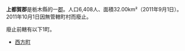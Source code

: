 {{日本郡 (廢除)
| 郡 = 上都賀郡
| 日文原名 = 上都賀郡
| 平假名 = かみつがぐん
| 羅馬字拼音 = Kamitsuga-gun
| 廢除時間 = 2011年10月1日
| 廢除理由 = 無管轄町村
| 廢除時處置 = 
| 現在自治體 = 
| 地圖 =
| 都道府縣 = 栃木縣
| 編號 = 
| 町 = 1
| 村 = 
| 經度 = 
| 緯度 = 
| 註記 = 
|}}
'''上都賀郡'''是栃木縣的一[[郡_(日本)|郡]]。人口6,408人、面積32.00km²（2011年9月1日）。2011年10月1日因無管轄町村而廢止。

廢止前轄有以下1町。
*[[西方町|西方町]]

{{栃木縣}}{{Authority control}}